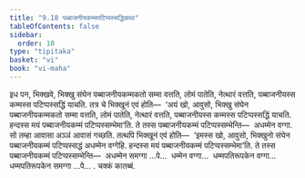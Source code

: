 ```yaml
---
title: "9.18 पब्बाजनीयकम्मपटिप्पस्सद्धिकथा"
tableOfContents: false
sidebar:
  order: 10
type: "tipitaka"
basket: "vi"
book: "vi-maha"
---
```



<DynamicBreadcrumb />

<Division number="424" book="vi-maha">

<Paragraph number="1865" book="vi-maha">
इध पन, भिक्खवे, भिक्खु संघेन पब्बाजनीयकम्मकतो सम्मा वत्तति, लोमं पातेति, नेत्थारं वत्तति, पब्बाजनीयस्स कम्मस्स पटिप्पस्सद्धिं याचति. तत्र चे भिक्खूनं एवं होति—  ‘अयं खो, आवुसो, भिक्खु संघेन पब्बाजनीयकम्मकतो सम्मा वत्तति, लोमं पातेति, नेत्थारं वत्तति, पब्बाजनीयस्स कम्मस्स पटिप्पस्सद्धिं याचति. हन्दस्स मयं पब्बाजनीयकम्मं पटिप्पस्सम्भेमा’ति. ते तस्स पब्बाजनीयकम्मं पटिप्पस्सम्भेन्ति—  अधम्मेन वग्गा. सो तम्हा आवासा अञ्ञं आवासं गच्छति. तत्थपि भिक्खूनं एवं होति—  ‘इमस्स खो, आवुसो, भिक्खुनो संघेन पब्बाजनीयकम्मं पटिप्पस्सद्धं अधम्मेन वग्गेहि. हन्दस्स मयं पब्बाजनीयकम्मं पटिप्पस्सम्भेमा’ति. ते तस्स पब्बाजनीयकम्मं पटिप्पस्सम्भेन्ति—  अधम्मेन समग्गा …पे…  धम्मेन वग्गा…  धम्मपतिरूपकेन वग्गा…  धम्मपतिरूपकेन समग्गा …पे… .

</Paragraph>
</Division>

<Paragraph number="1866" type="center" book="vi-maha">
चक्कं कातब्बं.
</Paragraph>